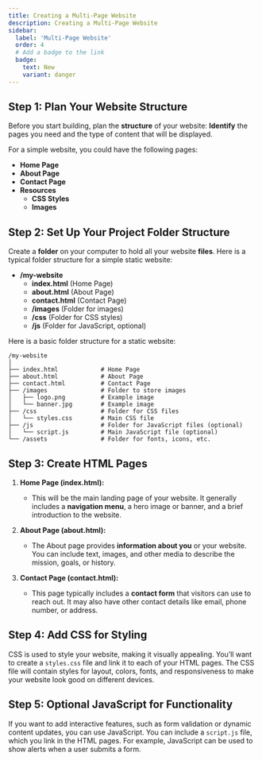 ```yaml
---
title: Creating a Multi-Page Website
description: Creating a Multi-Page Website
sidebar:
  label: 'Multi-Page Website'
  order: 4
  # Add a badge to the link
  badge:
    text: New
    variant: danger
---
```


## Step 1: Plan Your Website Structure

Before you start building, plan the **structure** of your website: **Identify** the pages you need and the type of content that will be displayed. 

For a simple website, you could have the following pages:

- **Home Page** 
- **About Page**
- **Contact Page**
- **Resources**
    - **CSS Styles**
    - **Images**

## Step 2: Set Up Your Project Folder Structure

Create a **folder** on your computer to hold all your website **files**. Here is a typical folder structure for a simple static website:

- **/my-website**
  - **index.html** (Home Page)
  - **about.html** (About Page)
  - **contact.html** (Contact Page)
  - **/images** (Folder for images)
  - **/css** (Folder for CSS styles)
  - **/js** (Folder for JavaScript, optional)

Here is a basic folder structure for a static website:

```
/my-website
│
├── index.html            # Home Page
├── about.html            # About Page
├── contact.html          # Contact Page
├── /images               # Folder to store images
│   ├── logo.png          # Example image
│   └── banner.jpg        # Example image
├── /css                  # Folder for CSS files
│   └── styles.css        # Main CSS file
├── /js                   # Folder for JavaScript files (optional)
│   └── script.js         # Main JavaScript file (optional)
└── /assets               # Folder for fonts, icons, etc.
```  

## Step 3: Create HTML Pages

1. **Home Page (index.html):**
   - This will be the main landing page of your website. It generally includes a **navigation menu**, a hero image or banner, and a brief introduction to the website.
   
2. **About Page (about.html):**
   - The About page provides **information about you** or your website. You can include text, images, and other media to describe the mission, goals, or history.

3. **Contact Page (contact.html):**
   - This page typically includes a **contact form** that visitors can use to reach out. It may also have other contact details like email, phone number, or address.

## Step 4: Add CSS for Styling

CSS is used to style your website, making it visually appealing. You’ll want to create a `styles.css` file and link it to each of your HTML pages. The CSS file will contain styles for layout, colors, fonts, and responsiveness to make your website look good on different devices.

## Step 5: Optional JavaScript for Functionality

If you want to add interactive features, such as form validation or dynamic content updates, you can use JavaScript. You can include a `script.js` file, which you link in the HTML pages. For example, JavaScript can be used to show alerts when a user submits a form.
